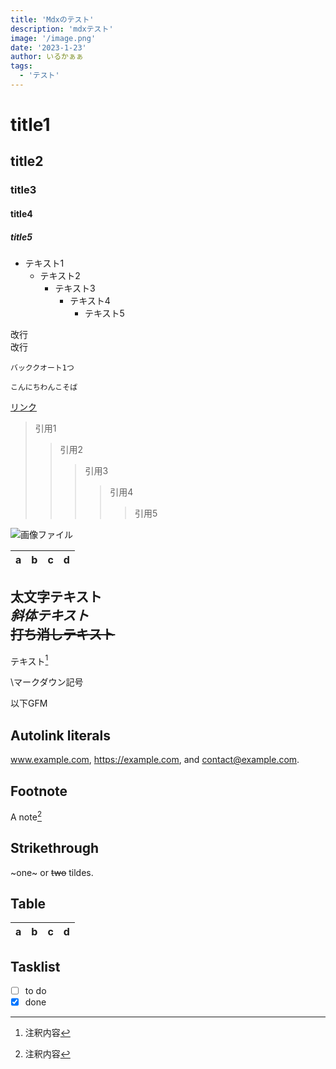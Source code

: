 ```yaml
---
title: 'Mdxのテスト'
description: 'mdxテスト'
image: '/image.png'
date: '2023-1-23'
author: いるかぁぁ
tags:
  - 'テスト'
---
```


# title1
## title2
### title3
#### title4
##### title5

- テキスト1
	- テキスト2
		- テキスト3
			- テキスト4
				- テキスト5

改行  
改行  

`バッククオート1つ`

```mdx:タイトル
こんにちわんこそば
```

[リンク](https://ymm4-info.vercel.app/)

> 引用1
>> 引用2
>>> 引用3
>>>> 引用4
>>>>> 引用5

![画像ファイル](https://ymm4-info.vercel.app/image.png "イメージタイトル")

| a | b  |  c |  d  |
| - | :- | -: | :-: |

**太文字テキスト**  
*斜体テキスト*  
~~打ち消しテキスト~~  
---  

テキスト[^1]  
[^1]: 注釈内容

\マークダウン記号




以下GFM

## Autolink literals

www.example.com, https://example.com, and contact@example.com.

## Footnote

A note[^1]

[^1]: Big note.

## Strikethrough

~one~ or ~~two~~ tildes.

## Table

| a | b  |  c |  d  |
| - | :- | -: | :-: |

## Tasklist

* [ ] to do
* [x] done